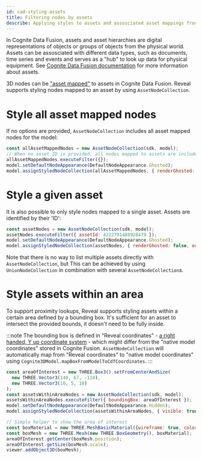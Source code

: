 ```yaml
---
id: cad-styling-assets
title: Filtering nodes by assets
describe: Applying styles to assets and assosciated asset mappings from Cognite Fusion
---
```



In Cognite Data Fusion, assets and asset hierarchies are digital representations of objects
or groups of objects from the physical world. Assets can be assosciated with different data
types, such as documents, time series and events and serves as a "hub" to look up data for
physical equipment. See [Cognite Data Fusion documentation](https://docs.cognite.com/dev/concepts/resource_types/assets.html)
for more information about assets.

3D nodes can be ["asset mapped"](https://docs.cognite.com/api/v1/#tag/3D-Asset-Mapping) to
assets in Cognite Data Fusion. Reveal supports styling nodes mapped to an asset by using
`AssetNodeCollection`.

<DemoWrapper />

# Style all asset mapped nodes

If no options are provided, `AssetNodeCollection` includes all asset mapped nodes
for the model:

```js runnable-2x
const allAssetMappedNodes = new AssetNodeCollection(sdk, model);
// When no asset ID is provided, all nodes mapped to assets are included
allAssetMappedNodes.executeFilter({});
model.setDefaultNodeAppearance(DefaultNodeAppearance.Ghosted);
model.assignStyledNodeCollection(allAssetMappedNodes, { renderGhosted: false, outlineColor: NodeOutlineColor.Cyan } );
```

# Style a given asset

It is also possible to only style nodes mapped to a single asset. Assets are identified by their
'ID':

```js runnable-2x
const assetNodes = new AssetNodeCollection(sdk, model);
assetNodes.executeFilter({ assetId: 4222791488928479 });
model.setDefaultNodeAppearance(DefaultNodeAppearance.Ghosted);
model.assignStyledNodeCollection(assetNodes, { renderGhosted: false, outlineColor: NodeOutlineColor.Cyan } );
```

Note that there is no way to list multiple assets directly with `AssetNodeCollection`, but This
can be achieved by using `UnionNodeCollection` in combination with several `AssetNodeCollection`s.

# Style assets within an area

To support proximity lookups, Reveal supports styling assets within a certain area defined by a bounding box. It's
sufficient for an asset to intersect the provided bounds, it doesn't need to be fully inside.

:::note
The bounding box is defined in "Reveal coordinates" -
[a right handed, Y up coordinate system](https://www.youtube.com/watch?v=TGbMzoJqV7c) - which might differ
from the "native model coordinates" stored in Cognite Fusion. `AssetNodeCollection` will automatically map from
"Reveal coordinates" to "native model coordinates" using `Cognite3DModel.mapBoxFromModelToCdfCoordinates`.
:::

```js runnable-2x
const areaOfInterest = new THREE.Box3().setFromCenterAndSize(
  new THREE.Vector3(140, 67, -110),
  new THREE.Vector3(10, 5, 10)
);
const assetsWithinAreaNodes = new AssetNodeCollection(sdk, model);
assetsWithinAreaNodes.executeFilter({ boundingBox: areaOfInterest });
model.setDefaultNodeAppearance(DefaultNodeAppearance.Hidden);
model.assignStyledNodeCollection(assetsWithinAreaNodes, { visible: true } );

// Simple helper to show the area of interest
const boxMaterial = new THREE.MeshBasicMaterial({wireframe: true, color: 0xffff00 });
const boxMesh = new THREE.Mesh(new THREE.BoxGeometry(), boxMaterial);
areaOfInterest.getCenter(boxMesh.position);
areaOfInterest.getSize(boxMesh.scale);
viewer.addObject3D(boxMesh);
```
